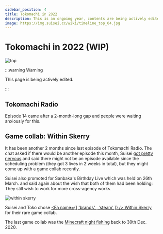 ```yaml
---
sidebar_position: 4
title: Tokomachi in 2022
description: This is an ongoing year, contents are being actively edited. A Wiki-like site to record Tokomachi activities and details. This site is fan-made, unofficial and non-profit.
image: https://img.suisei.cc/wiki/timeline_top_04.jpg
---
```



# Tokomachi in 2022 (WIP)

![top](./top/top_04.jpg)

:::warning Warning

This page is being actively edited.

:::

## Tokomachi Radio

<Date D="2022-01-26" />

Episode 14 came after a 2-month-long gap and people were waiting anxiously for this.

<FYI Topic="Tokomachi Radio Episode 14" Desc="/radio/tokomachi_radio_s2#episode-14" />

## Game collab: Within Skerry

<Date D="2022-03-21" />

It has been another 2 months since last episode of Tokomachi Radio. The chat asked if there would be another episode this month, Suisei [got pretty nervous](https://youtu.be/yydLvFXNKtg?t=5170) and said there might not be an episode available since the scheduling problem (they got 3 lives in 2 weeks in total), but they might come up with a game collab recently.

Suisei also promoted for Sanbaka's Birthday Live which was held on 26th March. and said again about the wish that both of them had been holding: They still wish to work for more cross-agency works.

<Date D="2022-04-06" />

![within skerry](./youtube/20220406_01.jpg)

> <YTLink Id="rkOfEICgZRg" />

Suisei and Toko chose [<Fa name={[ 'brands' , 'steam' ]} /> Within Skerry](https://store.steampowered.com/app/1871510/Within_Skerry/) for their rare game collab.

The last game collab was the [Minecraft night fishing](/timeline/2020#new-year-) back to 30th Dec. 2020.
